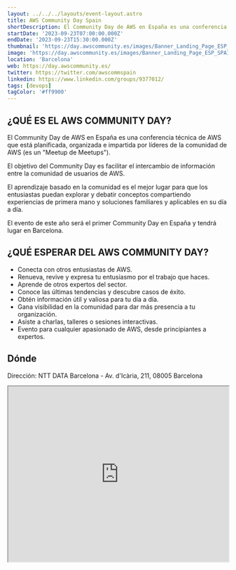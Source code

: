 ```yaml
---
layout: ../../../layouts/event-layout.astro
title: AWS Community Day Spain
shortDescription: El Community Day de AWS en España es una conferencia técnica de AWS que está planificada, organizada e impartida por líderes de la comunidad de AWS (es un "Meetup de Meetups").
startDate: '2023-09-23T07:00:00.000Z'
endDate: '2023-09-23T15:30:00.000Z'
thumbnail: 'https://day.awscommunity.es/images/Banner_Landing_Page_ESP_SPAIN_NOQRNOCTA.jpg'
image: 'https://day.awscommunity.es/images/Banner_Landing_Page_ESP_SPAIN_NOQRNOCTA.jpg'
location: 'Barcelona'
web: https://day.awscommunity.es/
twitter: https://twitter.com/awscommspain
linkedin: https://www.linkedin.com/groups/9377012/
tags: [devops]
tagColor: '#ff9900'
---
```


## ¿QUÉ ES EL AWS COMMUNITY DAY?

El Community Day de AWS en España es una conferencia técnica de AWS que está planificada, organizada e impartida por líderes de la comunidad de AWS (es un "Meetup de Meetups").

El objetivo del Community Day es facilitar el intercambio de información entre la comunidad de usuarios de AWS.

El aprendizaje basado en la comunidad es el mejor lugar para que los entusiastas puedan explorar y debatir conceptos compartiendo experiencias de primera mano y soluciones familiares y aplicables en su día a día.

El evento de este año será el primer Community Day en España y tendrá lugar en Barcelona.

## ¿QUÉ ESPERAR DEL AWS COMMUNITY DAY?

- Conecta con otros entusiastas de AWS.
- Renueva, revive y expresa tu entusiasmo por el trabajo que haces.
- Aprende de otros expertos del sector.
- Conoce las últimas tendencias y descubre casos de éxito.
- Obtén información útil y valiosa para tu día a día.
- Gana visibilidad en la comunidad para dar más presencia a tu organización.
- Asiste a charlas, talleres o sesiones interactivas.
- Evento para cualquier apasionado de AWS, desde principiantes a expertos.

## Dónde

Dirección: NTT DATA Barcelona - Av. d'Icària, 211, 08005 Barcelona

<iframe
  style="width: 100%; height: 400px;"
  height="400"
  allowfullscreen=""
  loading="lazy"
  referrerpolicy="no-referrer-when-downgrade"
  src="https://www.google.com/maps/embed?pb=!1m14!1m8!1m3!1d23944.44107442606!2d2.20044!3d41.394609!3m2!1i1024!2i768!4f13.1!3m3!1m2!1s0x12a4a3dbb956fc33%3A0x9a168556a7520ad2!2sNTT%20DATA%20Barcelona!5e0!3m2!1ses!2ses!4v1692087805442!5m2!1ses!2ses"
  aria-label="NTT DATA Barcelona - Av. d'Icària, 211, 08005 Barcelona"
></iframe>
